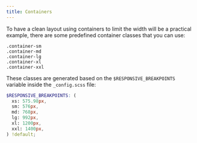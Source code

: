 ```yaml
---
title: Containers
---
```


To have a clean layout using containers to limit the width will be a practical example, there are some predefined container classes that you can use:   

`.container-sm`   
`.container-md`   
`.container-lg`   
`.container-xl`   
`.container-xxl`   

These classes are generated based on the `$RESPONSIVE_BREAKPOINTS` variable inside the `_config.scss` file:

```scss title="_config.scss"
$RESPONSIVE_BREAKPOINTS: (
  xs: 575.98px,
  sm: 576px,
  md: 768px,
  lg: 992px,
  xl: 1200px,
  xxl: 1400px,
) !default;
```